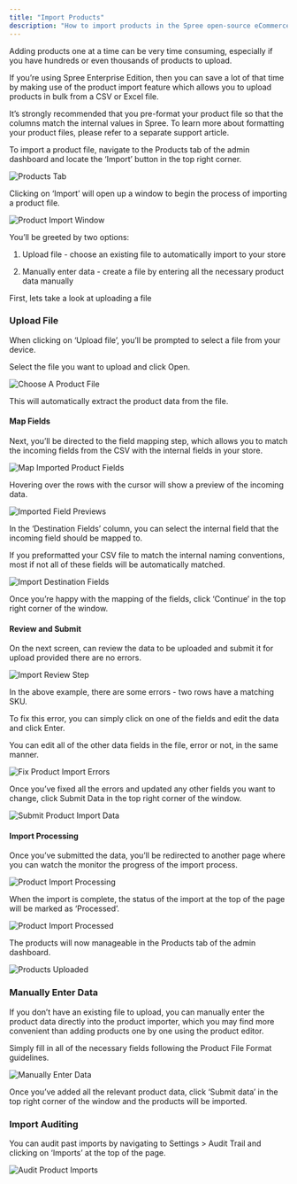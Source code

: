 ```yaml
---
title: "Import Products"
description: "How to import products in the Spree open-source eCommerce dashboard"
---
```


Adding products one at a time can be very time consuming, especially if you have hundreds or even thousands of products to upload.

If you’re using Spree Enterprise Edition, then you can save a lot of that time by making use of the product import feature which allows you to upload products in bulk from a CSV or Excel file.

<Note>It’s strongly recommended that you pre-format your product file so that the columns match the internal values in Spree. To learn more about formatting your product files, please refer to a separate support article.</Note>

To import a product file, navigate to the Products tab of the admin dashboard and locate the ‘Import’ button in the top right corner.

<img alt="Products Tab" classname="block dark:hidden" src="https://vendo-production-res.cloudinary.com/image/upload/w_1920/q_auto/v1733926795/docs/Manage%20Products/Import%20Products/2.2.3.1.1_Product_Imports_-_Products_Tab_g67bxn.png" />

Clicking on ‘Import’ will open up a window to begin the process of importing a product file.

<img alt="Product Import Window" classname="block dark:hidden" src="https://vendo-production-res.cloudinary.com/image/upload/w_1920/q_auto/v1733926797/docs/Manage%20Products/Import%20Products/2.2.3.1.2_Product_Imports_-_Import_Window_m9syrc.png" />

You’ll be greeted by two options:

1. Upload file - choose an existing file to automatically import to your store

2. Manually enter data - create a file by entering all the necessary product data manually

First, lets take a look at uploading a file

### Upload File

When clicking on ‘Upload file’, you’ll be prompted to select a file from your device.

Select the file you want to upload and click Open.

<img alt="Choose A Product File" classname="block dark:hidden" src="https://vendo-production-res.cloudinary.com/image/upload/w_1920/q_auto/v1733926796/docs/Manage%20Products/Import%20Products/2.2.3.1.3_Product_Imports_-_Choose_A_File_pse9jm.png" />

This will automatically extract the product data from the file.

#### Map Fields

Next, you’ll be directed to the field mapping step, which allows you to match the incoming fields from the CSV with the internal fields in your store.

<img alt="Map Imported Product Fields" classname="block dark:hidden" src="https://vendo-production-res.cloudinary.com/image/upload/w_1920/q_auto/v1733926794/docs/Manage%20Products/Import%20Products/2.2.3.1.4_Product_Imports_-_Map_Fields_autpcg.png" />

Hovering over the rows with the cursor will show a preview of the incoming data.

<img alt="Imported Field Previews" classname="block dark:hidden" src="https://vendo-production-res.cloudinary.com/image/upload/w_1920/q_auto/v1733926796/docs/Manage%20Products/Import%20Products/2.2.3.1.5_Product_Imports_-_Field_Previews_x2kg27.png" />

In the ‘Destination Fields’ column, you can select the internal field that the incoming field should be mapped to.

<Note> If you preformatted your CSV file to match the internal naming conventions, most if not all of these fields will be automatically matched.</Note>

<img alt="Import Destination Fields" classname="block dark:hidden" src="https://vendo-production-res.cloudinary.com/image/upload/w_1920/q_auto/v1733926795/docs/Manage%20Products/Import%20Products/2.2.3.1.6_Product_Imports_-_Destination_Fields_ef25ee.png" />

Once you’re happy with the mapping of the fields, click ‘Continue’ in the top right corner of the window.

#### Review and Submit

On the next screen, can review the data to be uploaded and submit it for upload provided there are no errors.

<img alt="Import Review Step" classname="block dark:hidden" src="https://vendo-production-res.cloudinary.com/image/upload/w_1920/q_auto/v1733926799/docs/Manage%20Products/Import%20Products/2.2.3.1.7_Product_Imports_-_Review_Step_yoru5g.png" />

In the above example, there are some errors - two rows have a matching SKU.

To fix this error, you can simply click on one of the fields and edit the data and click Enter.

<Note> You can edit all of the other data fields in the file, error or not, in the same manner.</Note>

<img alt="Fix Product Import Errors" classname="block dark:hidden" src="https://vendo-production-res.cloudinary.com/image/upload/w_1920/q_auto/v1733926798/docs/Manage%20Products/Import%20Products/2.2.3.1.8_Product_Imports_-_Fix_Errors_nncqes.png" />

Once you’ve fixed all the errors and updated any other fields you want to change, click Submit Data in the top right corner of the window.

<img alt="Submit Product Import Data" classname="block dark:hidden" src="https://vendo-production-res.cloudinary.com/image/upload/w_1920/q_auto/v1733926795/docs/Manage%20Products/Import%20Products/2.2.3.1.9_Product_Imports_-_Submit_Data_s9n9fh.png" />

#### Import Processing

Once you’ve submitted the data, you’ll be redirected to another page where you can watch the monitor the progress of the import process.

<img alt="Product Import Processing" classname="block dark:hidden" src="https://vendo-production-res.cloudinary.com/image/upload/w_1920/q_auto/v1733926801/docs/Manage%20Products/Import%20Products/2.2.3.1.10_Product_Imports_-_Import_Processing_sx7rzx.png" />

When the import is complete, the status of the import at the top of the page will be marked as ‘Processed’.

<img alt="Product Import Processed" classname="block dark:hidden" src="https://vendo-production-res.cloudinary.com/image/upload/w_1920/q_auto/v1733926795/docs/Manage%20Products/Import%20Products/2.2.3.1.11_Product_Imports_-_Import_Processed_ffowr9.png" />

The products will now manageable in the Products tab of the admin dashboard.

<img alt="Products Uploaded" classname="block dark:hidden" src="https://vendo-production-res.cloudinary.com/image/upload/w_1920/q_auto/v1733926800/docs/Manage%20Products/Import%20Products/2.2.3.1.12_Product_Imports_-_Products_Uploaded_b5ucnj.png" />

### Manually Enter Data

If you don’t have an existing file to upload, you can manually enter the product data directly into the product importer, which you may find more convenient than adding products one by one using the product editor.

Simply fill in all of the necessary fields following the Product File Format guidelines.

<img alt="Manually Enter Data" classname="block dark:hidden" src="https://vendo-production-res.cloudinary.com/image/upload/w_1920/q_auto/v1733926796/docs/Manage%20Products/Import%20Products/2.2.3.1.13_Product_Imports_-_Manually_Enter_Data_dd3xxa.png" />

Once you’ve added all the relevant product data, click ‘Submit data’ in the top right corner of the window and the products will be imported.

### Import Auditing

You can audit past imports by navigating to Settings > Audit Trail and clicking on ‘Imports’ at the top of the page.

<img alt="Audit Product Imports" classname="block dark:hidden" src="https://vendo-production-res.cloudinary.com/image/upload/w_1920/q_auto/v1733926799/docs/Manage%20Products/Import%20Products/2.2.3.1.14_Product_Imports_-_Audit_Imports_eof5xv.png" />